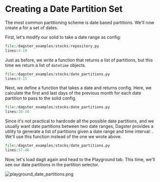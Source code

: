 
# Creating a Date Partition Set

The most common partitioning scheme is date based partitions. We'll now
create a <PyObject module="dagster" object="PartitionSetDefinition" /> for a set of dates.

First, let's modify our solid to take a date range as config:

```python literalinclude caption=hello_cereal.py
file:/dagster_examples/stocks/repository.py
lines:4-19
```

Just as before, we write a function that returns a list of partitions,
but this time we return a list of `datetime` objects.

```python literalinclude caption=date_partitions.py
file:/dagster_examples/stocks/date_partitions.py
lines:9-15
```

Next, we define a function that takes a date <PyObject module="dagster" object="Partition" /> and
returns config. Here, we calculate the first and last days of the
previous month for each date partition to pass to the solid config.

```python literalinclude caption=hello_cereal.py
file:/dagster_examples/stocks/date_partitions.py
lines:18-34
```

Since it's not practical to hardcode all the possible date partitions,
and we usually want date partitions between two date ranges, Dagster
provides a utility to generate a list of partitions given a date range
and time interval: <PyObject module="dagster.utils.partitions" object="date_partition_range" />.
We'll use this function instead of the one we wrote above.

```python literalinclude caption=repository.py
file:/dagster_examples/stocks/date_partitions.py
lines:37-46
```

Now, let's load dagit again and head to the Playground tab. This time,
we'll see our date partitions in the partition selector.

![playground_date_partitions.png](/assets/images/learn/guides/partitioning/playground_date_partitions.png)
